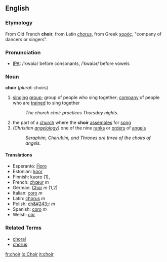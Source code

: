 ==English==
===Etymology===
From Old French '''choir''', from Latin ''[[chorus]]'', from Greek [[χορός]], "company of dancers or singers".
===Pronunciation===
*[[IPA]]: /ˈkwaiə/ before consonants, /ˈkwaiər/ before vowels
===Noun===
'''choir''' (''plural:'' choirs)

# [[sing]]ing [[group]]; group of people who sing together; [[company]] of people who are [[train]]ed to sing together
#: ''The church choir practices Thursday nights.''
#the part of a [[church]] where the '''choir''' [[assemble]]s for [[song]]
#''(Christian [[angelology]])'' one of the nine [[rank]]s or [[order]]s of [[angel]]s
#: ''Seraphim, Cherubim, and Thrones are three of the choirs of angels.''

====Translations====
*Esperanto: [[Ĥoro]]
*Estonian: [[koor]]
*Finnish: [[kuoro]] (1),
*French: [[chœur]] ''m''
*German: [[Chor]] ''m'' (1,2)
*Italian: [[coro#Italian|coro]] ''m''
*Latin: [[chorus]] ''m''
*Polish: [[ch&#243;r]] ''m''
*Spanish: [[coro#Spanish|coro]] ''m''
*Welsh: [[côr]]

===Related Terms===
*[[choral]]
*[[chorus]]

{{Wikipedia}}

[[fr:choir]]
[[io:Choir]]
[[it:choir]]
